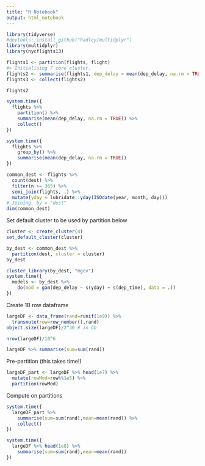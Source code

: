 ```yaml
---
title: "R Notebook"
output: html_notebook
---
```


```r
library(tidyverse)
#devtools::install_github("hadley/multidplyr")
library(multidplyr)
library(nycflights13)
```

```r
flights1 <- partition(flights, flight)
#> Initialising 7 core cluster.
flights2 <- summarise(flights1, dep_delay = mean(dep_delay, na.rm = TRUE))
flights3 <- collect(flights2)
```

```r
flights2
```

```r
system.time({
  flights %>% 
    partition() %>%
    summarise(mean(dep_delay, na.rm = TRUE)) %>% 
    collect()
})
```

```r
system.time({
  flights %>% 
    group_by() %>%
    summarise(mean(dep_delay, na.rm = TRUE))
})
```

```r
common_dest <- flights %>%
  count(dest) %>%
  filter(n >= 365) %>%
  semi_join(flights, .) %>% 
  mutate(yday = lubridate::yday(ISOdate(year, month, day)))
# Joining, by = "dest"
dim(common_dest)
```

Set default cluster to be used by partition below
```r
cluster <- create_cluster(4)
set_default_cluster(cluster)
```

```r
by_dest <- common_dest %>% 
  partition(dest, cluster = cluster)
by_dest
```

```r
cluster_library(by_dest, "mgcv")
system.time({
  models <- by_dest %>% 
    do(mod = gam(dep_delay ~ s(yday) + s(dep_time), data = .))
})
```

Create 1B row dataframe

```r
largeDF <- data_frame(rand=runif(1e9)) %>%
  transmute(row=row_number(),rand)
object.size(largeDF)/2^30 # in Gb
```

```r
nrow(largeDF)/10^6
```

```r
largeDF %>% summarise(sum=sum(rand))
```


Pre-partition (this takes time!)

```r
largeDF_part <- largeDF %>% head(1e7) %>%
  mutate(rowMod=row%%1e5) %>%
  partition(rowMod)
```

Compute on partitions

```r
system.time({
  largeDF_part %>%
    summarise(sum=sum(rand),mean=mean(rand)) %>% 
    collect()
})
```

```r
system.time({
  largeDF %>% head(1e8) %>%
    summarise(sum=sum(rand),mean=mean(rand))
})
```